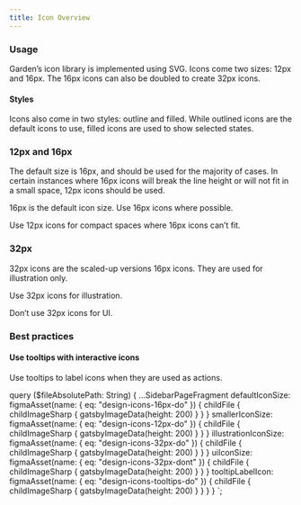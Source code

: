 ```yaml
---
title: Icon Overview
---
```




<CodeExample code={IconShowcaseCode}>
  <IconShowcase />
</CodeExample>

### Usage

Garden’s icon library is implemented using SVG. Icons come two sizes: 12px and 16px.
The 16px icons can also be doubled to create 32px icons.

#### Styles


<CodeExample code={IconStylesCode}>
  <IconStyles />
</CodeExample>

Icons also come in two styles: outline and filled.
While outlined icons are the default icons to use, filled icons are used to show selected states.

### 12px and 16px

The default size is 16px, and should be used for the majority of cases.
In certain instances where 16px icons will break the line height or will not fit in a small space, 12px icons should be used.

<BestPractice>
  <Do imageSource={props.data.defaultIconSize.childFile.childImageSharp.gatsbyImageData}>
    <p>16px is the default icon size. Use 16px icons where possible.</p>
  </Do>
</BestPractice>

<BestPractice>
  <Do imageSource={props.data.smallerIconSize.childFile.childImageSharp.gatsbyImageData}>
    <p>Use 12px icons for compact spaces where 16px icons can’t fit.</p>
  </Do>
</BestPractice>

### 32px

32px icons are the scaled-up versions 16px icons. They are used for illustration only.

<BestPractice>
  <Do imageSource={props.data.illustrationIconSize.childFile.childImageSharp.gatsbyImageData}>
    <p>Use 32px icons for illustration.</p>
  </Do>
</BestPractice>

<BestPractice>
  <Dont
    imageBackgroundColor="#D2D5D8"
    imageSource={props.data.uiIconSize.childFile.childImageSharp.gatsbyImageData}
  >
    <p>Don’t use 32px icons for UI.</p>
  </Dont>
</BestPractice>

### Best practices

#### Use tooltips with interactive icons

<BestPractice>
  <Do imageSource={props.data.tooltipLabelIcon.childFile.childImageSharp.gatsbyImageData}>
    <p>Use tooltips to label icons when they are used as actions. </p>
  </Do>
</BestPractice>

  query ($fileAbsolutePath: String) {
    ...SidebarPageFragment
    defaultIconSize: figmaAsset(name: { eq: "design-icons-16px-do" }) {
      childFile {
        childImageSharp {
          gatsbyImageData(height: 200)
        }
      }
    }
    smallerIconSize: figmaAsset(name: { eq: "design-icons-12px-do" }) {
      childFile {
        childImageSharp {
          gatsbyImageData(height: 200)
        }
      }
    }
    illustrationIconSize: figmaAsset(name: { eq: "design-icons-32px-do" }) {
      childFile {
        childImageSharp {
          gatsbyImageData(height: 200)
        }
      }
    }
    uiIconSize: figmaAsset(name: { eq: "design-icons-32px-dont" }) {
      childFile {
        childImageSharp {
          gatsbyImageData(height: 200)
        }
      }
    }
    tooltipLabelIcon: figmaAsset(name: { eq: "design-icons-tooltips-do" }) {
      childFile {
        childImageSharp {
          gatsbyImageData(height: 200)
        }
      }
    }
  }
`;
